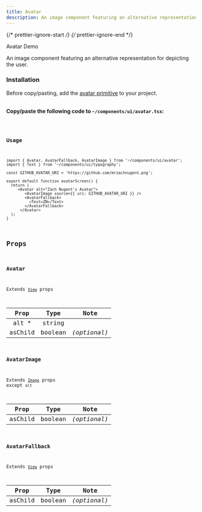 ```yaml
---
title: Avatar
description: An image component featuring an alternative representation for depicting the user.
---
```


{/* prettier-ignore-start */}
{/* prettier-ignore-end */}


<LinkButton href="/primitives/avatar">
  Avatar
</LinkButton>
<LinkButton target="_blank" href="https://rnr-showcase.vercel.app/avatar">
  Demo
</LinkButton>

<br />

An image component featuring an alternative representation for depicting the user.

### Installation

<Aside type="tip" title="Dependency">
    Before copy/pasting, add the <a href="/primitives/avatar" className='text-white font-bold'>avatar primitive</a> to your project.
</Aside>

<br />

**Copy/paste the following code to `~/components/ui/avatar.tsx`:**


<Code code={importedCode} lang="tsx" title="~/components/ui/avatar.tsx" />

### Usage

```tsx
import { Avatar, AvatarFallback, AvatarImage } from '~/components/ui/avatar';
import { Text } from '~/components/ui/typography';

const GITHUB_AVATAR_URI = 'https://github.com/mrzachnugent.png';

export default function avatarScreen() {
  return (
     <Avatar alt="Zach Nugent's Avatar">
        <AvatarImage source={{ uri: GITHUB_AVATAR_URI }} />
        <AvatarFallback>
          <Text>ZN</Text>
        </AvatarFallback>
      </Avatar>
  );
}
```
## Props

### Avatar

Extends [`View`](https://reactnative.dev/docs/view) props

|  Prop   |  Type   |     Note     |
| :-----: | :-----: | :----------: |
| alt \*  | string  |              |
| asChild | boolean | _(optional)_ |

### AvatarImage

Extends [`Image`](https://reactnative.dev/docs/image) props except `alt`

|   Prop   |  Type   |     Note     |
| :------: | :-----: | :----------: |
| asChild  | boolean | _(optional)_ |

### AvatarFallback

Extends [`View`](https://reactnative.dev/docs/view) props

|  Prop   |  Type   |     Note     |
| :-----: | :-----: | :----------: |
| asChild | boolean | _(optional)_ |